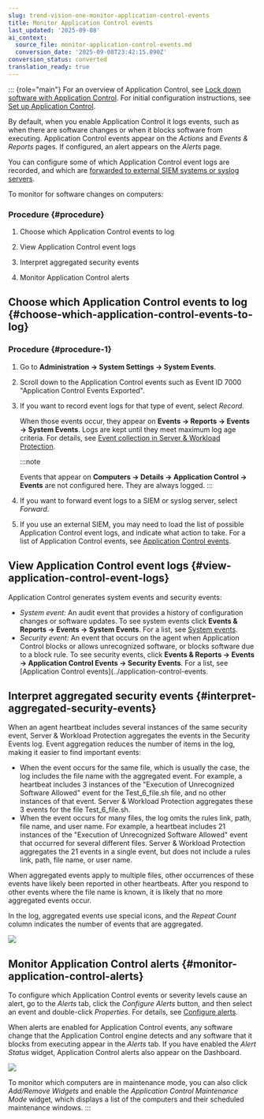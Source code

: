 ```yaml
---
slug: trend-vision-one-monitor-application-control-events
title: Monitor Application Control events
last_updated: '2025-09-08'
ai_context:
  source_file: monitor-application-control-events.md
  conversion_date: '2025-09-08T23:42:15.890Z'
conversion_status: converted
translation_ready: true
---
```


::: {role="main"}
For an overview of Application Control, see [Lock down software with Application Control](application-control.mdx). For initial configuration instructions, see [Set up Application Control](set-up-application-control.mdx).

By default, when you enable Application Control it logs events, such as when there are software changes or when it blocks software from executing. Application Control events appear on the *Actions* and *Events & Reports* pages. If configured, an alert appears on the *Alerts* page.

You can configure some of which Application Control event logs are recorded, and which are [forwarded to external SIEM systems or syslog servers](forward-syslog-siem-server.mdx).

To monitor for software changes on computers:

### Procedure {#procedure}

1.  Choose which Application Control events to log

2.  View Application Control event logs

3.  Interpret aggregated security events

4.  Monitor Application Control alerts

## Choose which Application Control events to log {#choose-which-application-control-events-to-log}

### Procedure {#procedure-1}

1.  Go to **Administration → System Settings → System Events**.

2.  Scroll down to the Application Control events such as Event ID 7000 "Application Control Events Exported".

3.  If you want to record event logs for that type of event, select *Record*.

    When those events occur, they appear on **Events → Reports → Events → System Events**. Logs are kept until they meet maximum log age criteria. For details, see [Event collection in Server & Workload Protection](event-logging.mdx).

    :::note

    Events that appear on **Computers → Details → Application Control → Events** are not configured here. They are always logged.
    :::

4.  If you want to forward event logs to a SIEM or syslog server, select *Forward*.

5.  If you use an external SIEM, you may need to load the list of possible Application Control event logs, and indicate what action to take. For a list of Application Control events, see [Application Control events](application-control-events.mdx).

## View Application Control event logs {#view-application-control-event-logs}

Application Control generates system events and security events:

- *System event:* An audit event that provides a history of configuration changes or software updates. To see system events click **Events & Reports → Events → System Events**. For a list, see [System events](system-events.mdx).
- *Security event:* An event that occurs on the agent when Application Control blocks or allows unrecognized software, or blocks software due to a block rule. To see security events, click **Events & Reports → Events → Application Control Events → Security Events**. For a list, see \[Application Control events\](../application-control-events.

## Interpret aggregated security events {#interpret-aggregated-security-events}

When an agent heartbeat includes several instances of the same security event, Server & Workload Protection aggregates the events in the Security Events log. Event aggregation reduces the number of items in the log, making it easier to find important events:

- When the event occurs for the same file, which is usually the case, the log includes the file name with the aggregated event. For example, a heartbeat includes 3 instances of the "Execution of Unrecognized Software Allowed" event for the Test_6_file.sh file, and no other instances of that event. Server & Workload Protection aggregates these 3 events for the file Test_6_file.sh.
- When the event occurs for many files, the log omits the rules link, path, file name, and user name. For example, a heartbeat includes 21 instances of the "Execution of Unrecognized Software Allowed" event that occurred for several different files. Server & Workload Protection aggregates the 21 events in a single event, but does not include a rules link, path, file name, or user name.

When aggregated events apply to multiple files, other occurrences of these events have likely been reported in other heartbeats. After you respond to other events where the file name is known, it is likely that no more aggregated events occur.

In the log, aggregated events use special icons, and the *Repeat Count* column indicates the number of events that are aggregated.

![](/images/ac_events=ee156cdd-6ef0-42dc-99dd-28cb2834ae9b.webp)

## Monitor Application Control alerts {#monitor-application-control-alerts}

To configure which Application Control events or severity levels cause an alert, go to the *Alerts* tab, click the *Configure Alerts* button, and then select an event and double-click *Properties*. For details, see [Configure alerts](configure-alerts.mdx).

When alerts are enabled for Application Control events, any software change that the Application Control engine detects and any software that it blocks from executing appear in the *Alerts* tab. If you have enabled the *Alert Status* widget, Application Control alerts also appear on the Dashboard.

![](/images/dashboard-alert-status-app-control=c9fdda02-efde-4402-b67f-bdea853ff4d7.webp)

To monitor which computers are in maintenance mode, you can also click *Add/Remove Widgets* and enable the *Application Control Maintenance Mode* widget, which displays a list of the computers and their scheduled maintenance windows.
:::
